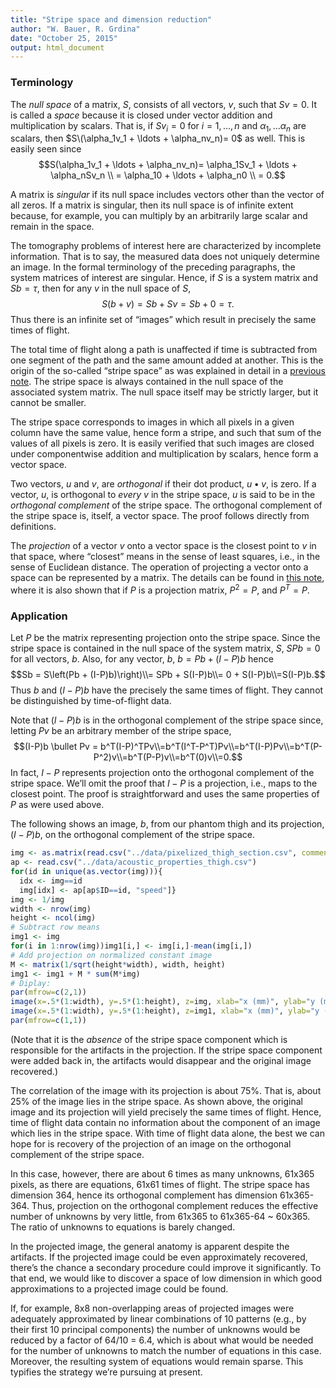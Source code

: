 ```yaml
---
title: "Stripe space and dimension reduction"
author: "W. Bauer, R. Grdina"
date: "October 25, 2015"
output: html_document
---
```


### Terminology

The *null space* of a matrix, $S$, consists of all vectors, $v$, such that $Sv = 0$. It is called a *space* because it is closed under vector addition and multiplication by scalars. That is, if $Sv_i = 0$ for $i=1, \ldots, n$ and $\alpha_1, \ldots \alpha_n$ are scalars, then $S\(\alpha_1v_1 + \ldots + \alpha_nv_n)= 0$ as well. This is easily seen since$$S(\alpha_1v_1 + \ldots + \alpha_nv_n)= \alpha_1Sv_1 + \ldots + \alpha_nSv_n \\ = \alpha_10 + \ldots + \alpha_n0 \\ = 0.$$

A matrix is *singular* if its null space includes vectors other than the vector of all zeros. If a matrix is singular, then its null space is of infinite extent because, for example, you can multiply by an arbitrarily large scalar and remain in the space.

The tomography problems of interest here are characterized by incomplete information. That is to say, the measured data does not uniquely determine an image. In the formal terminology of the preceding paragraphs, the system matrices of interest are singular. Hence, if $S$ is a system matrix and $Sb = \tau$, then for any $v$ in the null space of $S$,$$S(b+v)=Sb+Sv=Sb+0=\tau.$$Thus there is an infinite set of "images" which result in precisely the same times of flight.

The total time of flight along a path is unaffected if time is subtracted from one segment of the path and the same amount added at another. This is the origin of the so-called "stripe space" as was explained in detail in a [previous note](S_kernel_etc.html). The stripe space is always contained in the null space of the associated system matrix. The null space itself may be strictly larger, but it cannot be smaller.

The stripe space corresponds to images in which all pixels in a given column have the same value, hence form a stripe, and such that sum of the values of all pixels is zero. It is easily verified that such images are closed under componentwise addition and multiplication by scalars, hence form a vector space.

Two vectors, $u$ and $v$, are *orthogonal* if their dot product, $u \bullet v$, is zero. If a vector, $u$, is orthogonal to *every* $v$ in the stripe space, $u$ is said to be in the *orthogonal complement* of the stripe space. The orthogonal complement of the stripe space is, itself, a vector space. The proof follows directly from definitions.

The *projection* of a vector $v$ onto a vector space is the closest point to $v$ in that space, where "closest" means in the sense of least squares, i.e., in the sense of Euclidean distance. The operation of projecting a vector onto a space can be represented by a matrix. The details can be found in [this note](projection_regularization), where it is also shown that if $P$ is a projection matrix, $P^2 = P$, and $P^T = P$.

### Application

Let $P$ be the matrix representing projection onto the stripe space. Since the stripe space is contained in the null space of the system matrix, $S$, $SPb=0$ for all vectors, $b$. Also, for any vector, $b$, $b = Pb + (I-P)b$ hence$$Sb = S\left(Pb + (I-P)b)\right)\\= SPb + S(I-P)b\\= 0 + S(I-P)b\\=S(I-P)b.$$Thus $b$ and $(I-P)b$ have the precisely the same times of flight. They cannot be distinguished by time-of-flight data.

Note that $(I-P)b$ is in the orthogonal complement of the stripe space since, letting $Pv$ be an arbitrary member of the stripe space,$$(I-P)b \bullet Pv = b^T(I-P)^TPv\\=b^T(I^T-P^T)Pv\\=b^T(I-P)Pv\\=b^T(P-P^2)v\\=b^T(P-P)v\\=b^T(0)v\\=0.$$In fact, $I-P$ represents projection onto the orthogonal complement of the stripe space. We'll omit the proof that $I-P$ is a projection, i.e., maps to the closest point. The proof is straightforward and uses the same properties of $P$ as were used above.

The following shows an image, $b$, from our phantom thigh and its projection, $(I-P)b$, on the orthogonal complement of the stripe space.

```r
img <- as.matrix(read.csv("../data/pixelized_thigh_section.csv", comment.char = "#"))
ap <- read.csv("../data/acoustic_properties_thigh.csv")
for(id in unique(as.vector(img))){
  idx <- img==id 
  img[idx] <- ap[ap$ID==id, "speed"]}
img <- 1/img
width <- nrow(img)
height <- ncol(img)
# Subtract row means
img1 <- img
for(i in 1:nrow(img))img1[i,] <- img[i,]-mean(img[i,])
# Add projection on normalized constant image
M <- matrix(1/sqrt(height*width), width, height)
img1 <- img1 + M * sum(M*img)
# Diplay:
par(mfrow=c(2,1))
image(x=.5*(1:width), y=.5*(1:height), z=img, xlab="x (mm)", ylab="y (mm)", main="Original image")
image(x=.5*(1:width), y=.5*(1:height), z=img1, xlab="x (mm)", ylab="y (mm)", main="Projection onto the orthogonal complement\nof the stripe space")
par(mfrow=c(1,1))
```

(Note that it is the *absence* of the stripe space component which is responsible for the artifacts in the projection. If the stripe space component were added back in, the artifacts would disappear and the original image recovered.)

The correlation of the image with its projection is about 75%. That is, about 25% of the image lies in the stripe space. As shown above, the original image and its projection will yield precisely the same times of flight. Hence, time of flight data contain no information about the component of an image which lies in the stripe space. With time of flight data alone, the best we can hope for is recovery of the projection of an image on the orthogonal complement of the stripe space. 

In this case, however, there are about 6 times as many unknowns, 61x365 pixels, as there are equations, 61x61 times of flight. The stripe space has dimension 364, hence its orthogonal complement has dimension 61x365-364. Thus, projection on the orthogonal complement reduces the effective number of unknowns by very little, from 61x365 to 61x365-64 ~ 60x365. The ratio of unknowns to equations is barely changed.

In the projected image, the general anatomy is apparent despite the artifacts. If the projected image could be even approximately recovered, there's the chance a secondary procedure could improve it significantly. To that end, we would like to discover a space of low dimension in which good approximations to a projected image could be found.

If, for example, 8x8 non-overlapping areas of projected images were adequately approximated by linear combinations of 10 patterns (e.g., by their first 10 principal components) the number of unknowns would be reduced by a factor of 64/10 = 6.4, which is about what would be needed for the number of unknowns to match the number of equations in this case. Moreover, the resulting system of equations would remain sparse. This typifies the strategy we're pursuing at present.


